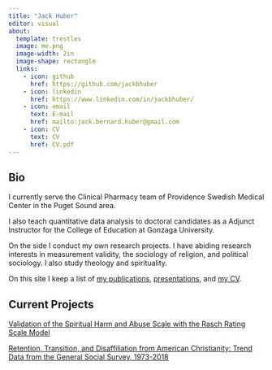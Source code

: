 ```yaml
---
title: "Jack Huber"
editor: visual
about: 
  template: trestles
  image: me.png
  image-width: 2in
  image-shape: rectangle
  links:
    - icon: github
      href: https://github.com/jackbhuber
    - icon: linkedin
      href: https://www.linkedin.com/in/jackbhuber/
    - icon: email
      text: E-mail
      href: mailto:jack.bernard.huber@gmail.com
    - icon: CV
      text: CV
      href: CV.pdf
---
```


## Bio

I currently serve the Clinical Pharmacy team of Providence Swedish Medical Center in the Puget Sound area.

I also teach quantitative data analysis to doctoral candidates as a Adjunct Instructor for the College of Education at Gonzaga University.

On the side I conduct my own research projects. I have abiding research interests in measurement validity, the sociology of religion, and political sociology. I also study theology and spirituality.

On this site I keep a list of [my publications](https://www.mm218.dev/papers), [presentations](https://www.mm218.dev/talks), and [my CV](https://www.mm218.dev/cv.pdf).

## Current Projects

[Validation of the Spiritual Harm and Abuse Scale with the Rasch Rating Scale Model](jackhuber.org/SHAS/)

[Retention, Transition, and Disaffiliation from American Christianity: Trend Data from the General Social Survey, 1973-2018](https://public.tableau.com/views/RetentionTransitionandDisaffilationinAmericanChristianity/Title?:language=en-US&:display_count=n&:origin=viz_share_link)

